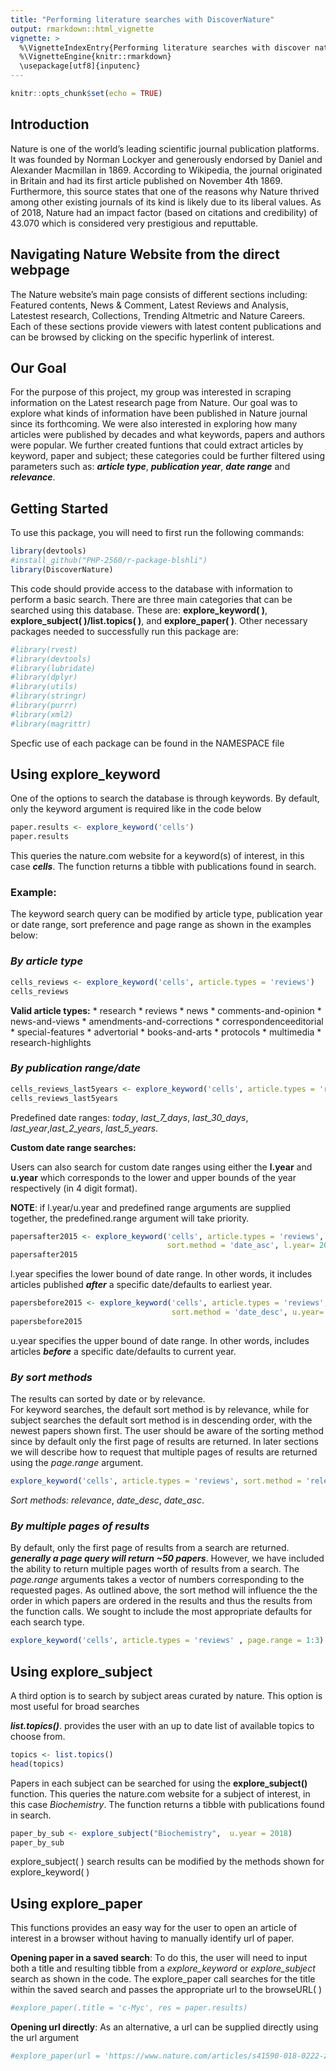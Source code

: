 ```yaml
---
title: "Performing literature searches with DiscoverNature"
output: rmarkdown::html_vignette
vignette: >
  %\VignetteIndexEntry{Performing literature searches with discover nature}
  %\VignetteEngine{knitr::rmarkdown}
  \usepackage[utf8]{inputenc}
---
```


```r
knitr::opts_chunk$set(echo = TRUE)
```
## Introduction
Nature is one of the world's leading scientific journal publication platforms. It was founded by Norman Lockyer and generously endorsed by Daniel and Alexander Macmillan in 1869. According to Wikipedia, the journal originated in Britain and had its first article published on November 4th 1869. Furthermore, this source states that one of the reasons why Nature thrived among other existing journals of its kind is likely due to its liberal values. As of 2018, Nature had an impact factor (based on citations and credibility) of 43.070 which is considered very prestigious and reputtable.

## Navigating Nature Website from the direct webpage
The Nature website's main page consists of different sections including: Featured contents, News & Comment, Latest Reviews and Analysis, Latestest research, Collections, Trending Altmetric and Nature Careers. Each of these sections provide viewers with latest content publications and can be browsed by clicking on the specific hyperlink of interest.

## Our Goal
For the purpose of this project, my group was interested in scraping information on the Latest research page from Nature. Our goal was to explore what kinds of information have been published in Nature journal since its forthcoming. We were also interested in exploring how many articles were published by decades and what keywords, papers and authors were popular. We further created funtions that could extract  articles by keyword, paper and subject; these categories could be further filtered using parameters such as: ***article type***, ***publication year***, ***date range*** and ***relevance***.

## Getting Started

To use this package, you will need to first run the following commands:

```r
library(devtools)
#install_github("PHP-2560/r-package-blshli")
library(DiscoverNature)
```
This code should provide access to the database with information to perform a basic search. There are three main categories that can be searched using this database. These are: **explore_keyword( )**, **explore_subject( )****/****list.topics( )**, and **explore_paper( )**. Other necessary packages needed to successfully run this package are:

```r
#library(rvest)
#library(devtools)
#library(lubridate)
#library(dplyr)
#library(utils)
#library(stringr)
#library(purrr)
#library(xml2)
#library(magrittr)
```
Specfic use of each package can be found in the NAMESPACE file

## Using explore_keyword
One of the options to search the database is through keywords. By default, only the keyword argument is required like in the code below
```r
paper.results <- explore_keyword('cells')
paper.results 
```

This queries the nature.com website for a keyword(s) of interest, in this case ***cells***. The function returns a tibble with publications found in search. 

### Example:
The keyword search query can be modified by article type, publication year or date range, sort preference and page range as shown in the examples below:

### ***By article type***
```r
cells_reviews <- explore_keyword('cells', article.types = 'reviews')
cells_reviews
```

**Valid article types:**
* research 
* reviews
* news
* comments-and-opinion
* news-and-views
* amendments-and-corrections
* correspondenceeditorial
* special-features
* advertorial
* books-and-arts
* protocols
* multimedia
* research-highlights

### ***By publication range/date***
```r
cells_reviews_last5years <- explore_keyword('cells', article.types = 'reviews', publication.range = 'last_5_years')
cells_reviews_last5years
```

Predefined date ranges:
*today*, *last_7_days*, *last_30_days*, *last_year*,*last_2_years*, *last_5_years*. 

**Custom date range searches:**

Users can also search for custom date ranges using either the **l.year** and **u.year** which corresponds to the lower and upper bounds of the year respectively (in 4 digit format).

**NOTE**: if l.year/u.year  and predefined range arguments are supplied together, the predefined.range argument will take priority.
 

```r

papersafter2015 <- explore_keyword('cells', article.types = 'reviews',
                                   sort.method = 'date_asc', l.year= 2015)
papersafter2015
```
l.year specifies the lower bound of date range. In other words, it includes articles published ***after*** a specific date/defaults to earliest year.

```r
papersbefore2015 <- explore_keyword('cells', article.types = 'reviews',
                                    sort.method = 'date_desc', u.year= 2015)
papersbefore2015

```
u.year specifies the upper bound of date range. In other words, includes articles ***before*** a specific date/defaults to current year. 

### ***By sort methods***

The results can sorted by date or by relevance.  
For keyword searches, the default sort method is by relevance, while for subject searches the default sort method is in descending order, with the newest papers shown first. The user should be aware of the sorting method since by default only the first page of results are returned. 
In later sections we will describe how to request that multiple pages of results are returned using the *page.range* argument. 

```r
explore_keyword('cells', article.types = 'reviews', sort.method = 'relevance')

```

*Sort methods:*
*relevance*, *date_desc*, *date_asc*.

### ***By multiple pages of results***

By default, only the first page of results from a search are returned. ***generally a page query will return ~50 papers***. However, we have included the ability to return multiple pages worth of results from a search. The *page.range* arguments takes a vector of numbers corresponding to the requested pages. As outlined above, the sort method will influence the the order in which papers are ordered in the results and thus the results from the function calls. We sought to include the most appropriate defaults for each search type.   

```r
explore_keyword('cells', article.types = 'reviews' , page.range = 1:3)
```


## Using explore_subject
A third option is to search by subject areas curated by nature. This option is most useful for broad searches 

***list.topics()***.  provides the user with an up to date list of available topics to choose from. 

```r
topics <- list.topics()
head(topics)
```

Papers in each subject can be searched for using the **explore_subject()** function.
This queries the nature.com website for a subject of interest, in this case *Biochemistry*. The function returns a tibble with publications found in search.

```r
paper_by_sub <- explore_subject("Biochemistry",  u.year = 2018)
paper_by_sub 

```

explore_subject( ) search results can be modified by the methods shown for explore_keyword( )

## Using explore_paper
This functions provides an easy way for the user to open an article of interest in a browser without having to manually identify url of paper. 

**Opening paper in a saved search**:
To do this, the user will need to input both a title and resulting tibble from a *explore_keyword* or *explore_subject* search as shown in the code. The explore_paper call searches for the title within the saved search and passes the appropriate url to the browseURL( )

```r
#explore_paper(.title = 'c-Myc', res = paper.results)

```

**Opening url directly**:
As an alternative, a url can be supplied directly using the url argument
```r
#explore_paper(url = 'https://www.nature.com/articles/s41590-018-0222-z')

```
